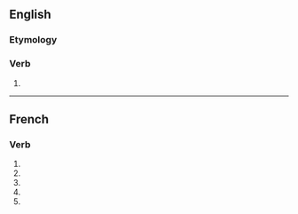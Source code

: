 {{also|commercialisé}}
==English==

===Etymology===
{{suffix|en|commercial|ise}}

===Verb===
{{en-verb|commercialis}}

# {{standard spelling of|en|from=non-Oxford British spelling|commercialize}}

----

==French==

===Verb===
{{head|fr|verb form}}

# {{inflection of|fr|commercialiser||1|s|pres|indc}}
# {{inflection of|fr|commercialiser||3|s|pres|indc}}
# {{inflection of|fr|commercialiser||1|s|pres|subj}}
# {{inflection of|fr|commercialiser||3|s|pres|subj}}
# {{inflection of|fr|commercialiser||2|s|impr}}